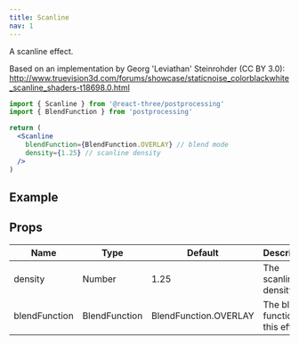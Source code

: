 ```yaml
---
title: Scanline
nav: 1
---
```


A scanline effect.

Based on an implementation by Georg 'Leviathan' Steinrohder (CC BY 3.0): http://www.truevision3d.com/forums/showcase/staticnoise_colorblackwhite_scanline_shaders-t18698.0.html

```jsx
import { Scanline } from '@react-three/postprocessing'
import { BlendFunction } from 'postprocessing'

return (
  <Scanline
    blendFunction={BlendFunction.OVERLAY} // blend mode
    density={1.25} // scanline density
  />
)
```

## Example

<Codesandbox id="iy14d" />

## Props

| Name          | Type          | Default               | Description                        |
| ------------- | ------------- | --------------------- | ---------------------------------- |
| density       | Number        | 1.25                  | The scanline density.              |
| blendFunction | BlendFunction | BlendFunction.OVERLAY | The blend function of this effect. |

